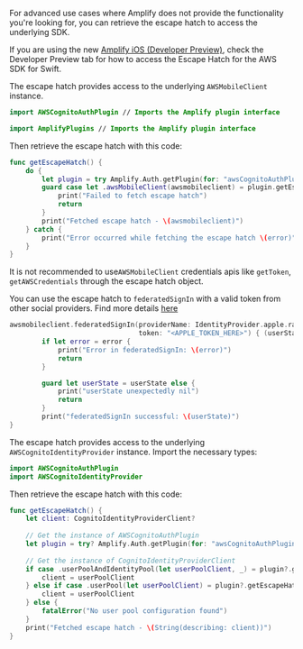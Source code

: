 For advanced use cases where Amplify does not provide the functionality you're looking for,
you can retrieve the escape hatch to access the underlying SDK.

<Callout warning>

If you are using the new [Amplify iOS (Developer Preview)](/lib/devpreview/getting-started), check the Developer Preview tab for how to access the Escape Hatch for the AWS SDK for Swift.

</Callout>

<BlockSwitcher>

<Block name="Stable Release">

The escape hatch provides access to the underlying `AWSMobileClient` instance.

<BlockSwitcher>

<Block name="Swift Package Manager">

```swift
import AWSCognitoAuthPlugin // Imports the Amplify plugin interface
```

</Block>

<Block name="CocoaPods">

```swift
import AmplifyPlugins // Imports the Amplify plugin interface
```
</Block>

</BlockSwitcher>

Then retrieve the escape hatch with this code:

```swift
func getEscapeHatch() {
    do {
        let plugin = try Amplify.Auth.getPlugin(for: "awsCognitoAuthPlugin") as! AWSCognitoAuthPlugin
        guard case let .awsMobileClient(awsmobileclient) = plugin.getEscapeHatch() else {
            print("Failed to fetch escape hatch")
            return
        }
        print("Fetched escape hatch - \(awsmobileclient)")
    } catch {
        print("Error occurred while fetching the escape hatch \(error)")
    }
}
```

It is not recommended to use`AWSMobileClient` credentials apis like `getToken`, `getAWSCredentials` through the escape hatch object.

You can use the escape hatch to `federatedSignIn` with a valid token from other social providers. Find more details [here](https://docs.amplify.aws/sdk/auth/federated-identities/q/platform/ios)

```swift
awsmobileclient.federatedSignIn(providerName: IdentityProvider.apple.rawValue,
                                token: "<APPLE_TOKEN_HERE>") { (userState, error) in
        if let error = error {
            print("Error in federatedSignIn: \(error)")
            return
        }

        guard let userState = userState else {
            print("userState unexpectedly nil")
            return
        }
        print("federatedSignIn successful: \(userState)")
}
```

</Block>

<Block name="Developer Preview">

The escape hatch provides access to the underlying `AWSCognitoIdentityProvider` instance.  Import the necessary types:

```swift
import AWSCognitoAuthPlugin
import AWSCognitoIdentityProvider
```

Then retrieve the escape hatch with this code:

```swift
func getEscapeHatch() {
    let client: CognitoIdentityProviderClient?
    
    // Get the instance of AWSCognitoAuthPlugin
    let plugin = try? Amplify.Auth.getPlugin(for: "awsCognitoAuthPlugin") as? AWSCognitoAuthPlugin
    
    // Get the instance of CognitoIdentityProviderClient
    if case .userPoolAndIdentityPool(let userPoolClient, _) = plugin?.getEscapeHatch() {
        client = userPoolClient
    } else if case .userPool(let userPoolClient) = plugin?.getEscapeHatch() {
        client = userPoolClient
    } else {
        fatalError("No user pool configuration found")
    }
    print("Fetched escape hatch - \(String(describing: client))")
}
```

</Block>

</BlockSwitcher>
